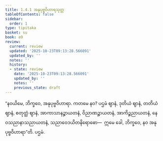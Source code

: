 ```yaml
---
title: 1.4.1 အနုပုဗ္ဗဝိဟာရသုတ္တ
tableOfContents: false
sidebar:
  order: 1
type: tipitaka
basket: su
book: a9
review:
  current: review
  updated: '2025-10-23T09:13:28.566091'
  updated_by: ''
  notes: ''
  history:
  - state: review
    date: '2025-10-23T09:13:28.566091'
    updated_by: ''
    notes: ''
    previous_state: draft
---
```



<ReviewStatus review={frontmatter.review} showDetails={true} />

<HypothesisAnnotation frontmatter={frontmatter} />

<DynamicBreadcrumb />

<Division number="32" book="a9" e="ch" v="17" p="209">

<Paragraph number="246" book="a9">
“နဝယိမေ, ဘိက္ခဝေ, အနုပုဗ္ဗဝိဟာရာ. ကတမေ နဝ? ပဌမံ ဈာနံ, ဒုတိယံ ဈာနံ, တတိယံ ဈာနံ, စတုတ္ထံ ဈာနံ, အာကာသာနဉ္စာယတနံ, ဝိညာဏဉ္စာယတနံ, အာကိဉ္စညာယတနံ, နေဝသညာနာသညာယတနံ, သညာဝေဒယိတနိရောဓော—  ဣမေ ခေါ, ဘိက္ခဝေ, နဝ အနုပုဗ္ဗဝိဟာရာ”တိ.

</Paragraph>
</Division>

<Paragraph number="247" type="center" book="a9">
ပဌမံ.
</Paragraph>